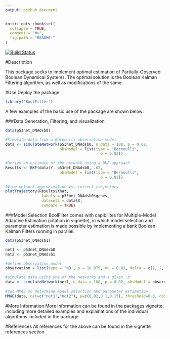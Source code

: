 ---
output: github_document
---

<!-- README.md is generated from README.Rmd. Please edit that file -->

```{r, echo = FALSE}
knitr::opts_chunk$set(
  collapse = TRUE,
  comment = "#>",
  fig.path = "README-"
)
```
[![Build Status](https://travis-ci.org/levimcclenny/BoolFilter.svg?branch=master)](https://travis-ci.org/levimcclenny/pkg)

#Description

This package seeks to implement optimal estimation of Partially-Observed Boolean Dynamical Systems. The optimal solution is the Boolean Kalman Filtering algorithm, as well as modifications of the same.

#Use
Deploy the package:
```{r}
library('BoolFilter')
```

A few examples of the basic use of the package are shown below:

###Data Generation, Filtering, and visualization
```{r}
data(p53net_DNAdsb0) 

#Simulate data from a Bernoulli observation model
data <- simulateNetwork(p53net_DNAdsb0, n.data = 100, p = 0.02,
                        obsModel = list(type = "Bernoulli",
                                          p = 0.02))
                            
#Derive an estimate of the network using a BKF approach
Results <- BKF(data$Y, p53net_DNAdsb0, .02,
                        obsModel = list(type = "Bernoulli",
                                          p = 0.02))
                        
#View network approximation vs. correct trajectory
plotTrajectory(Results$Xhat,
                labels = p53net_DNAdsb0$genes,
                dataset2 = data$X,
                compare = TRUE)
```

###Model Selection
BoolFilter comes with capibilites for Multiple-Model Adaptive Estimation (citation in vignette), in which model selection and parameter estimation is made possible by implementing a bank Boolean Kalman Filters running in parallel.


```{r}
data(p53net_DNAdsb1)

net1 <- p53net_DNAdsb0
net2 <- p53net_DNAdsb1

#define observation model
observation = list(type = 'NB', s = 10.875, mu = 0.01, delta = c(2, 2, 2, 2), phi = c(3, 3, 3, 3))

#simulate data using one of the networks and a given 'p'
data <- simulateNetwork(net1, n.data = 100, p = 0.02, obsModel = observation)
       
#run MMAE to determine model selection and parameter estimation
MMAE(data, net=c("net1","net2"), p=c(0.02,0.1,0.15), threshold=0.8, obsModel = observation)
```

#More Information
More information can be found in the packages vignette, including more detailed examples and explainations of the individual algorithms included in the package.


#References
All references for the above can be found in the vignette references section.

